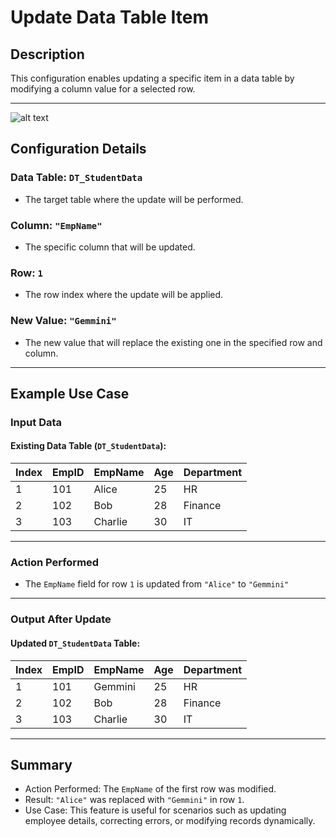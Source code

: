 # Update Data Table Item

## Description

This configuration enables updating a specific item in a data table by modifying a column value for a selected row.

---
![alt text](../../assets/datatable/update-data-table-item.png)

## Configuration Details

### Data Table: `DT_StudentData`

- The target table where the update will be performed.

### Column: `"EmpName"`

- The specific column that will be updated.

### Row: `1`

- The row index where the update will be applied.

### New Value: `"Gemmini"`

- The new value that will replace the existing one in the specified row and column.

---

## Example Use Case

### Input Data

#### Existing Data Table (`DT_StudentData`):

| Index | EmpID | EmpName  | Age | Department |
|-------|-------|---------|-----|------------|
| 1     | 101   | Alice   | 25  | HR         |
| 2     | 102   | Bob     | 28  | Finance    |
| 3     | 103   | Charlie | 30  | IT         |

---

### Action Performed

- The `EmpName` field for row `1` is updated from `"Alice"` to `"Gemmini"`

---

### Output After Update

#### Updated `DT_StudentData` Table:

| Index | EmpID | EmpName  | Age | Department |
|-------|-------|---------|-----|------------|
| 1     | 101   | Gemmini | 25  | HR         |
| 2     | 102   | Bob     | 28  | Finance    |
| 3     | 103   | Charlie | 30  | IT         |

---

## Summary

- Action Performed: The `EmpName` of the first row was modified.
- Result: `"Alice"` was replaced with `"Gemmini"` in row `1`.
- Use Case: This feature is useful for scenarios such as updating employee details, correcting errors, or modifying records dynamically.